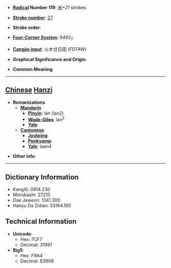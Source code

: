 * '''[[Wiktionary:Chinese radical index| Radical]] Number 119''': [[Wiktionary:Chinese radical index 米|米]]+21 strokes

* '''[[Wiktionary:Chinese total strokes index|Stroke number]]''': [[Wiktionary:Chinese total strokes index 27|27]]

* '''Stroke order''': 

* '''[[Wiktionary:Chinese four corner index|Four-Corner System]]''': 9492<sub>7</sub>

* '''[[Wiktionary:Chinese Cangjie index|Cangjie input]]''': 火木廿日田 (FDTAW)

* '''Graphical Significance and Origin''': 

* '''Common Meaning'''

----

== [[Chinese]] [[Hanzi]] ==

* '''Romanizations'''
** '''[[Mandarin]]'''
*** '''[[Pinyin]]''': lán (lan2)
*** '''[[Wade-Giles]]''': lan<sup>2</sup>
*** '''[[Yale]]''': 
** '''[[Cantonese]]'''
*** '''[[Jyutping]]''':
*** '''[[Penkyamp]]''': 
*** '''[[Yale]]''': laan4

* '''Other info''': 

----

== Dictionary Information ==

* KangXi: 0914.230
* Morobashi: 27215
* Dae Jaweon: 1341.300
* Hanyu Da Zidian: 53164.190

== Technical Information ==

* '''Unicode''':
** Hex: 7CF7
** Decimal: 31991
* '''Big5''':
** Hex: F9A4
** Decimal: 63908